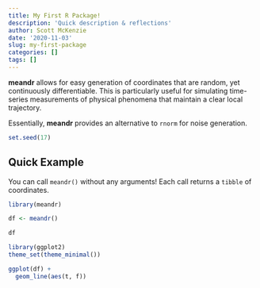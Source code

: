 ```yaml
---
title: My First R Package!
description: 'Quick description & reflections'
author: Scott McKenzie
date: '2020-11-03'
slug: my-first-package
categories: []
tags: []
---
```


**meandr** allows for easy generation of coordinates that are random, yet continuously differentiable. This is particularly useful for simulating time-series measurements of physical phenomena that maintain a clear local trajectory.

Essentially, **meandr** provides an alternative to `rnorm` for noise generation.


```r
set.seed(17)
```


## Quick Example

You can call `meandr()` without any arguments! Each call returns a `tibble` of coordinates.
```r
library(meandr)

df <- meandr()

df
```

```r
library(ggplot2)
theme_set(theme_minimal())

ggplot(df) +
  geom_line(aes(t, f))
```


